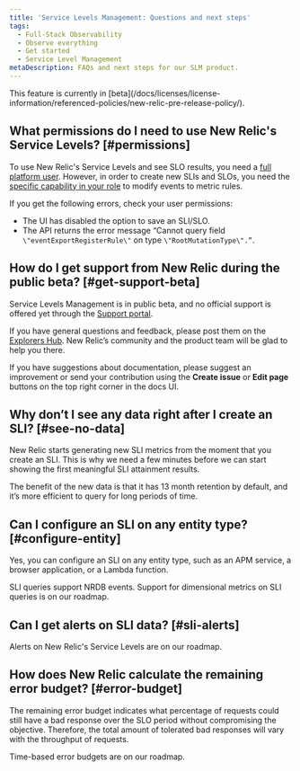 ```yaml
---
title: 'Service Levels Management: Questions and next steps'
tags:
  - Full-Stack Observability
  - Observe everything
  - Get started
  - Service Level Management
metaDescription: FAQs and next steps for our SLM product.
---
```


<Callout title="BETA FEATURE">
This feature is currently in [beta](/docs/licenses/license-information/referenced-policies/new-relic-pre-release-policy/).
</Callout>

## What permissions do I need to use New Relic's Service Levels? [#permissions] 

To use New Relic's Service Levels and see SLO results, you need a [full platform user](/docs/accounts/accounts-billing/new-relic-one-user-management/new-relic-one-user-model-understand-user-structure/#user-type). However, in order to create new SLIs and SLOs, you need the [specific capability in your role](/docs/accounts/accounts-billing/new-relic-one-user-management/new-relic-one-user-model-understand-user-structure/#capabilities) to modify events to metric rules.

If you get the following errors, check your user permissions:
* The UI has disabled the option to save an SLI/SLO.
* The API returns the error message “Cannot query field `\"eventExportRegisterRule\"` on type `\"RootMutationType\".”`. 

## How do I get support from New Relic during the public beta? [#get-support-beta] 

Service Levels Management is in public beta, and no official support is offered yet through the [Support portal](/docs/using-new-relic/welcome-new-relic/get-started/find-help-use-support-portal/).

If you have general questions and feedback, please post them on the [Explorers Hub](https://discuss.newrelic.com/). New Relic’s community and the product team will be glad to help you there. 

If you have suggestions about documentation, please suggest an improvement or send your contribution using the **Create issue** or **Edit page** buttons on the top right corner in the docs UI.

## Why don’t I see any data right after I create an SLI? [#see-no-data]

New Relic starts generating new SLI metrics from the moment that you create an SLI. This is why we need a few minutes before we can start showing the first meaningful SLI attainment results.

The benefit of the new data is that it has 13 month retention by default, and it’s more efficient to query for long periods of time.

## Can I configure an SLI on any entity type? [#configure-entity]

Yes, you can configure an SLI on any entity type, such as an APM service, a browser application, or a Lambda function.

SLI queries support NRDB events. Support for dimensional metrics on SLI queries is on our roadmap.

## Can I get alerts on SLI data? [#sli-alerts]

Alerts on New Relic's Service Levels are on our roadmap. 

## How does New Relic calculate the remaining error budget? [#error-budget] 

The remaining error budget indicates what percentage of requests could still have a bad response over the SLO period without compromising the objective. Therefore, the total amount of tolerated bad responses will vary with the throughput of requests.

Time-based error budgets are on our roadmap.